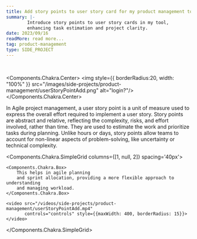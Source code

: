 ```yaml
---
title: Add story points to user story card for my product management tool
summary: |-
        Introduce story points to user story cards in my tool,
        enhancing task estimation and project clarity.
date: 2023/09/16
readMore: read more...
tag: product-management
type: SIDE_PROJECT
---
```


<br/>

<Components.Chakra.Center>
    <img style={{
        borderRadius:20,
        width: "100%"
    }} src="/images/side-projects/product-management/userStoryPointAdd.png" alt="login?"/>
</Components.Chakra.Center>

In Agile project management, a user story point is a unit of measure
used to express the overall effort required to implement a user story.
Story points are abstract and relative, reflecting the complexity, risks,
and effort involved, rather than time. They are used to estimate the work
and prioritize tasks during planning. Unlike hours or days, story points
allow teams to account for non-linear aspects of problem-solving,
like uncertainty or technical complexity.

<Components.Chakra.SimpleGrid columns={[1, null, 2]} spacing='40px'>

    <Components.Chakra.Box>
        This helps in agile planning
        and sprint allocation, providing a more flexible approach to understanding
        and managing workload.
    </Components.Chakra.Box>

    <video src="/videos/side-projects/product-management/userStoryPointAdd.mp4"
           controls="controls" style={{maxWidth: 400, borderRadius: 15}}>
    </video>

</Components.Chakra.SimpleGrid>